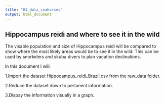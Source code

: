 ```yaml
---
title: "01_data_seahorses"
output: html_document
---
```



## **Hippocampus reidi and where to see it in the wild**

The visable population and size of Hippocampus reidi will be compared to show where the most likely areas would be to see it 
in the wild. This can be used by snorkelers and skuba divers to plan
vacation destinations. 

In this document I will:

1.Import the dataset Hippocampus_reidi_Brazil.csv from the raw_data folder. 

2.Reduce the dataset down to pertanent information.

3.Dispay the information visually in a graph.
